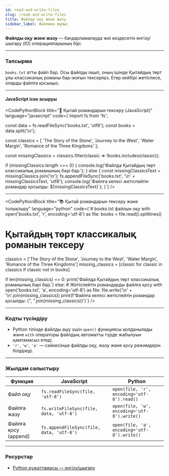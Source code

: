 ```yaml
---
id: read-and-write-files
slug: /read-and-write-files
title: Файлды оқу және жазу
sidebar_label: Файлмен жұмыс
---
```



**Файлды оқу және жазу** — бағдарламалауда жиі кездесетін енгізу/шығару (IO) операцияларының бірі.

---

### Тапсырма

`books.txt` атты файл бар. Осы файлды оқып, оның ішінде Қытайдың төрт ұлы классикалық романы бар-жоғын тексеріңіз. Егер кейбірі жетіспесе, оларды файлға қосыңыз.

---

#### JavaScript іске асыруы
<CodePythonBlock
  title="📘 Қытай романдарын тексеру (JavaScript)"
  language="javascript"
  code={`import fs from 'fs';

const data = fs.readFileSync('books.txt', 'utf8');
const books = data.split('\\n');

const classics = [
  'The Story of the Stone',
  'Journey to the West',
  'Water Margin',
  'Romance of the Three Kingdoms'
];

const missingClassics = classics.filter(classic => !books.includes(classic));

if (missingClassics.length === 0) {
  console.log('Файлда Қытайдың төрт классикалық романының бәрі бар.');
} else {
  const missingClassicsText = missingClassics.join('\\n');
  fs.appendFileSync('books.txt', '\\n' + missingClassicsText, 'utf8');
  console.log(\`Файлға келесі жетіспейтін романдар қосылды: \${missingClassicsText}\`);
}`}
/>


---

<CodePythonBlock
  title="📚 Қытай романдарын тексеру және толықтыру"
  language="python"
  code={`# books.txt файлын оқу
with open('books.txt', 'r', encoding='utf-8') as file:
    books = file.read().splitlines()

# Қытайдың төрт классикалық романын тексеру
classics = ['The Story of the Stone', 'Journey to the West', 'Water Margin', 'Romance of the Three Kingdoms']
missing_classics = [classic for classic in classics if classic not in books]

if len(missing_classics) == 0:
    print('Файлда Қытайдың төрт классикалық романының бәрі бар.')
else:
    # Жетіспейтін романдарды файлға қосу
    with open('books.txt', 'a', encoding='utf-8') as file:
        file.write('\\n' + '\\n'.join(missing_classics))
    print(f'Файлға келесі жетіспейтін романдар қосылды: {", ".join(missing_classics)}')`}
/>

---

### Кодты түсіндіру

- Python тілінде файлды ашу үшін `open()` функциясы қолданылады және `with` операторы файлдың автоматты түрде жабылуын қамтамасыз етеді.
- `'r'`, `'w'`, `'a'` — сәйкесінше файлды оқу, жазу және қосу режимдерін білдіреді.

---

### Жылдам салыстыру

| Функция                     | JavaScript                                | Python                                        |
|-----------------------------|-------------------------------------------|-----------------------------------------------|
| Файл оқу                    | `fs.readFileSync(file, 'utf-8')`         | `open(file, 'r', encoding='utf-8').read()`    |
| Файлға жазу                 | `fs.writeFileSync(file, data, 'utf-8')`  | `open(file, 'w', encoding='utf-8').write()`   |
| Файлға қосу (append)        | `fs.appendFileSync(file, data, 'utf-8')` | `open(file, 'a', encoding='utf-8').write()`   |

---

### Ресурстар

- [Python құжаттамасы — енгізу/шығару](https://docs.python.org/3/tutorial/inputoutput.html)
